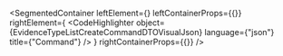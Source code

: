 
<SegmentedContainer
  leftElement={<EvidenceTypeListCreateCommandDTODesc />}
  leftContainerProps={{}}
  rightElement={
    <CodeHighlighter
      object={EvidenceTypeListCreateCommandDTOVisualJson}
      language={"json"}
      title={"Command"}
    />
  }
  rightContainerProps={{}}
/>
